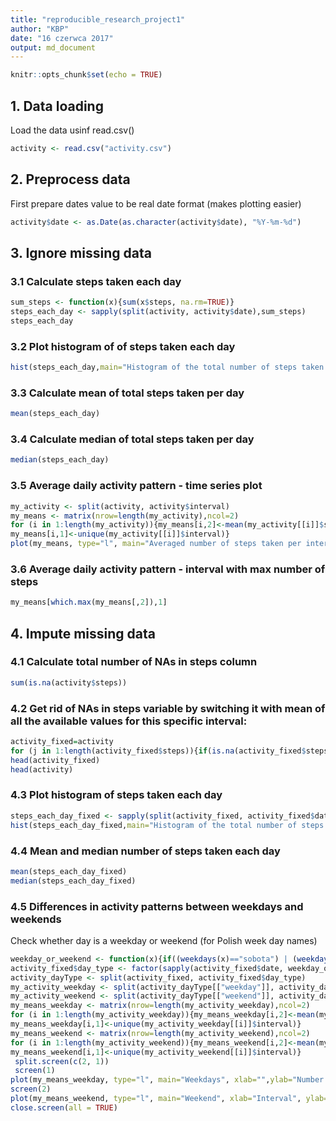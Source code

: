 ---
title: "reproducible_research_project1"
author: "KBP"
date: "16 czerwca 2017"
output: md_document
---

```{r setup, include=FALSE}
knitr::opts_chunk$set(echo = TRUE)
```

## 1. Data loading
Load the data usinf read.csv()

```{r load}
activity <- read.csv("activity.csv")
```

## 2. Preprocess data
First prepare dates value to be real date format (makes plotting easier)

```{r data_prep}
activity$date <- as.Date(as.character(activity$date), "%Y-%m-%d")
```

## 3. Ignore missing data
### 3.1 Calculate steps taken each day
```{r calculate_total_steps}
sum_steps <- function(x){sum(x$steps, na.rm=TRUE)}
steps_each_day <- sapply(split(activity, activity$date),sum_steps)
steps_each_day
```

### 3.2 Plot histogram of of steps taken each day
```{r hist_of_steps}
hist(steps_each_day,main="Histogram of the total number of steps taken each day", xlab = "Number of steps taken per day")
```

### 3.3 Calculate mean of total steps taken per day
```{r mean_of_steps}
mean(steps_each_day)
```

### 3.4 Calculate median of total steps taken per day
```{r median_of_steps}
median(steps_each_day)
```

### 3.5 Average daily activity pattern - time series plot
```{r time-series_plot}
my_activity <- split(activity, activity$interval)
my_means <- matrix(nrow=length(my_activity),ncol=2)
for (i in 1:length(my_activity)){my_means[i,2]<-mean(my_activity[[i]]$steps, na.rm=TRUE)
my_means[i,1]<-unique(my_activity[[i]]$interval)}
plot(my_means, type="l", main="Averaged number of steps taken per interval", xlab="Interval", ylab="Number of steps")

```

### 3.6 Average daily activity pattern - interval with max number of steps
```{r averag_max_numb_steps}
my_means[which.max(my_means[,2]),1]
```


## 4. Impute missing data 

### 4.1 Calculate total number of NAs in steps column
```{r sum_nas}
sum(is.na(activity$steps))
```

### 4.2 Get rid of NAs in steps variable by switching it with mean of all the available values for this specific interval: 

```{r impute_NAs}
activity_fixed=activity
for (j in 1:length(activity_fixed$steps)){if(is.na(activity_fixed$steps[j])) activity_fixed$steps[j]=my_means[which(my_means[,1]==activity_fixed$interval[j]),2]}
head(activity_fixed)
head(activity)

```

### 4.3 Plot histogram of steps taken each day

```{r hist of steps per day}
steps_each_day_fixed <- sapply(split(activity_fixed, activity_fixed$date),sum_steps)
hist(steps_each_day_fixed,main="Histogram of the total number of steps taken each day \n for data with NA imputed", xlab = "Number of steps taken per day")
```


### 4.4 Mean and median number of steps taken each day
```{r mean_and_median_of_steps}
mean(steps_each_day_fixed)
median(steps_each_day_fixed)
```

### 4.5 Differences in activity patterns between weekdays and weekends
Check whether day is a weekday or weekend (for Polish week day names)
```{r weekdays_weekends}
weekday_or_weekend <- function(x){if((weekdays(x)=="sobota") | (weekdays(x)=="niedziela")) "weekend" else "weekday"}
activity_fixed$day_type <- factor(sapply(activity_fixed$date, weekday_or_weekend))
activity_dayType <- split(activity_fixed, activity_fixed$day_type)
my_activity_weekday <- split(activity_dayType[["weekday"]], activity_dayType[["weekday"]]$interval)
my_activity_weekend <- split(activity_dayType[["weekend"]], activity_dayType[["weekend"]]$interval)
my_means_weekday <- matrix(nrow=length(my_activity_weekday),ncol=2)
for (i in 1:length(my_activity_weekday)){my_means_weekday[i,2]<-mean(my_activity_weekday[[i]]$steps, na.rm=TRUE)
my_means_weekday[i,1]<-unique(my_activity_weekday[[i]]$interval)}
my_means_weekend <- matrix(nrow=length(my_activity_weekend),ncol=2)
for (i in 1:length(my_activity_weekend)){my_means_weekend[i,2]<-mean(my_activity_weekend[[i]]$steps, na.rm=TRUE)
my_means_weekend[i,1]<-unique(my_activity_weekend[[i]]$interval)}
 split.screen(c(2, 1))
 screen(1)
plot(my_means_weekday, type="l", main="Weekdays", xlab="",ylab="Number of steps")
screen(2)
plot(my_means_weekend, type="l", main="Weekend", xlab="Interval", ylab="Number of steps")
close.screen(all = TRUE)

```